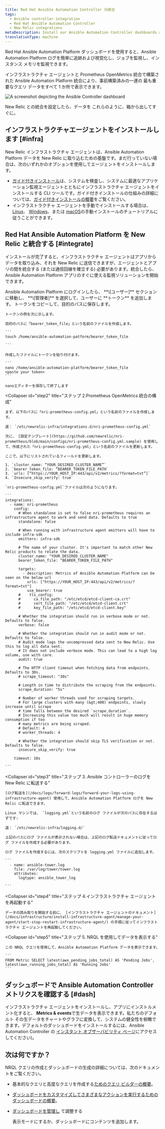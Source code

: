 ```yaml
---
title: Red Hat Ansible Automation Controller の統合
tags:
  - Ansible controller integration
  - Red Hat Ansible Automation Controller
  - New Relic integrations
metaDescription: Install our Ansible Automation Controller dashboards and see your Ansible data in New Relic.
translationType: machine
---
```



Red Hat Ansible Automation Platform ダッシュボードを使用すると、Ansible Automation Platform ログを簡単に追跡および視覚化し、ジョブを監視し、インスタンス メモリを監視できます。

インフラストラクチャ エージェントと Prometheus OpenMetrics 統合で構築された Ansible Automation Platform 統合により、事前構築済みの一連の <InlinePopover type="dashboards"/>最も重要なクエリ データをすべて 1 か所で表示できます。

<img
  title="Ansible Controller"
  alt="A screenshot depicting the Ansible Controller dashboard"
  src={infrastructureAnsibleControllerDashboard}
/>

<figcaption>
  New Relic との統合を設定したら、データを <InlinePopover type="dashboards"/>これらのように、箱から出してすぐに。
</figcaption>

## インフラストラクチャエージェントをインストールします [#infra]

New Relic インフラストラクチャ エージェントは、Ansible Automation Platform データを New Relic に取り込むための基盤です。まだ行っていない場合は、次のいずれかのオプションを使用してエージェントをインストールします。

* [ガイド付きインストール](https://one.newrelic.com/nr1-core?state=4f81feab-35f7-e97e-9903-52510f8542bd)は、システムを検査し、システムに最適なアプリケーション監視エージェントとともにインフラストラクチャ エージェントをインストールする CLI ツールです。ガイド付きインストールの仕組みの詳細については、[ガイド付きインストールの概要](/docs/infrastructure/host-integrations/installation/new-relic-guided-install-overview)をご覧ください。
* インフラストラクチャ エージェントを手動でインストールする場合は、 [Linux](/docs/infrastructure/install-infrastructure-agent/linux-installation/install-infrastructure-monitoring-agent-linux)、 [Windows](/docs/infrastructure/install-infrastructure-agent/windows-installation/install-infrastructure-monitoring-agent-windows/)、または [macOS](/docs/infrastructure/install-infrastructure-agent/macos-installation/install-infrastructure-monitoring-agent-macos/)の手動インストールのチュートリアルに従うことができます。

## Red Hat Ansible Automation Platform を New Relic と統合する [#integrate]

インストールが完了すると、インフラストラクチャ エージェントはアプリからデータを取り込み、それを New Relic に送信できますが、エージェントとアプリの間を統合する (または通信回線を確立する) 必要があります。統合したら、Ansible Automation Platform アプリのすぐに使える監視ソリューションを開始できます。

<CollapserGroup>
  <Collapser
    id="step1"
    title="ステップ 1. Ansible Automation Platform でベアラー トークンを作成する"
  >
    Ansible Automation Platform にログインしたら、 **\[ユーザー]** セクションに移動し、 **\[管理者]** を選択して、ユーザーに **トークン** を追加します。 トークンをコピーして、目的のパスに保存します。

    トークンの例を次に示します。

    目的のパスに「bearer_token_file」という名前のファイルを作成します。

    ```
    touch /home/ansible-automation-patform/bearer_token_file

    ```

    作成したファイルにトークンを貼り付けます。

    ```
    nano /home/ansible-automation-platform/bearer_token_file
    <paste your token>
    ```

    nanoエディターを保存して終了します
  </Collapser>

  <Collapser
    id="step2"
    title="ステップ 2.Prometheus OpenMetrics 統合の構成"
  >
    まず、以下のパスに「nri-prometheus-config.yml」という名前のファイルを作成します。

    道： `/etc/newrelic-infra/integrations.d/nri-prometheus-config.yml`

    次に、 [設定テンプレート](https://github.com/newrelic/nri-prometheus/blob/main/configs/nri-prometheus-config.yml.sample) を使用して、作成された「nri-prometheus-config.yml」という名前のファイルを更新します。

    ここで、以下にリストされているフィールドを更新します。

    1. `cluster_name: “YOUR_DESIRED_CLUSTER_NAME”`
    2. `bearer_token_file: “BEARER_TOKEN_FILE_PATH`
    3. `urls: [“https://YOUR_HOST_IP:443/api/v2/metrics/?format=txt”]`
    4. `Insecure_skip_verify: true`

    `nri-prometheus-config.yml`ファイルは次のようになります。

    ```
    integrations:
      - name: nri-prometheus
        config:
          # When standalone is set to false nri-prometheus requires an infrastructure agent to work and send data. Defaults to true
          standalone: false

          # When running with infrastructure agent emitters will have to include infra-sdk
          emitters: infra-sdk

          # The name of your cluster. It's important to match other New Relic products to relate the data.
          cluster_name: "YOUR_DESIRED_CLUSTER_NAME"
          bearer_token_file: "BEARER_TOKEN_FILE_PATH"

          targets:
            - description: Metrics of Ansible Automation Platform can be seen on the below url
              urls: ["https://YOUR_HOST_IP:443/api/v2/metrics/?format=txt"]
              use_bearer: true
          #    tls_config:
          #      ca_file_path: "/etc/etcd/etcd-client-ca.crt"
          #      cert_file_path: "/etc/etcd/etcd-client.crt"
          #      key_file_path: "/etc/etcd/etcd-client.key"

          # Whether the integration should run in verbose mode or not. Defaults to false.
          verbose: false

          # Whether the integration should run in audit mode or not. Defaults to false.
          # Audit mode logs the uncompressed data sent to New Relic. Use this to log all data sent.
          # It does not include verbose mode. This can lead to a high log volume, use with care.
          audit: true

          # The HTTP client timeout when fetching data from endpoints. Defaults to 30s.
          # scrape_timeout: "30s"

          # Length in time to distribute the scraping from the endpoints.
          scrape_duration: "5s"

          # Number of worker threads used for scraping targets.
          # For large clusters with many (&gt;400) endpoints, slowly increase until scrape
          # time falls between the desired `scrape_duration`.
          # Increasing this value too much will result in huge memory consumption if too
          # many metrics are being scraped.
          # Default: 4
          # worker_threads: 4

          # Whether the integration should skip TLS verification or not. Defaults to false.
          insecure_skip_verify: true

        timeout: 10s

    ```
  </Collapser>

  <Collapser
    id="step3"
    title="ステップ 3. Ansible コントローラーのログを New Relic に転送する"
  >
    [ログ転送を](/docs/logs/forward-logs/forward-your-logs-using-infrastructure-agent) 使用して、Ansible Automation Platform ログを New Relic に転送できます。

    Linux マシンでは、 `logging.yml`という名前のログ ファイルが次のパスに存在するはずです:

    道： `/etc/newrelic-infra/logging.d/`

    上記のパスにログ ファイルが表示されない場合は、上記のログ転送ドキュメントに従ってログ ファイルを作成する必要があります。

    ログ ファイルを作成するには、次のスクリプトを logging.yml ファイルに追加します。

    ```
      - name: ansible-tower.log
        file: /var/log/tower/tower.log
        attributes:
          logtype: ansible_tower_log

    ```
  </Collapser>

  <Collapser
    id="step4"
    title="ステップ 4.インフラストラクチャ エージェントを再起動する"
  >
    データの読み取りを開始する前に、 [インフラストラクチャ エージェントのドキュメント](/docs/infrastructure/install-infrastructure-agent/manage-your-agent/start-stop-restart-infrastructure-agent/) の手順に従ってインフラストラクチャ エージェントを再起動してください。
  </Collapser>

  <Collapser
    id="step5"
    title="ステップ 5. NRQL を使用してデータを表示する"
  >
    この NRQL クエリを使用して、Ansible Automation Platform データを表示できます。

    ```
    FROM Metric SELECT latest(awx_pending_jobs_total) AS 'Pending Jobs', latest(awx_running_jobs_total) AS 'Running Jobs'
    ```
  </Collapser>
</CollapserGroup>

## ダッシュボードで Ansible Automation Controller メトリクスを確認する [#dash]

インフラストラクチャ エージェントをインストールし、アプリにインストルメント化すると、 **Metrics & events**で生データを表示できます。私たちのデフォルト <InlinePopover type="dashboards"/>その生データをチャートやグラフに変換して、システムの健全性を俯瞰できます。デフォルトのダッシュボードをインストールするには、Ansible Automation Controller の [インスタント オブザーバビリティ ページ](https://newrelic.com/instant-observability/ansible-automation-controller)にアクセスしてください)。

## 次は何ですか？

NRQL クエリの作成とダッシュボードの生成の詳細については、次のドキュメントをご覧ください。

* 基本的なクエリと高度なクエリを作成する[ためのクエリ ビルダーの概要](/docs/query-your-data/explore-query-data/query-builder/introduction-query-builder)。

* [ダッシュボードをカスタマイズしてさまざまなアクションを実行するためのダッシュボードの概要](/docs/query-your-data/explore-query-data/dashboards/introduction-dashboards)。

* [ダッシュボードを管理し](/docs/query-your-data/explore-query-data/dashboards/manage-your-dashboard) て調整する

  <InlinePopover type="dashboards"/>

  表示モードにするか、ダッシュボードにコンテンツを追加します。